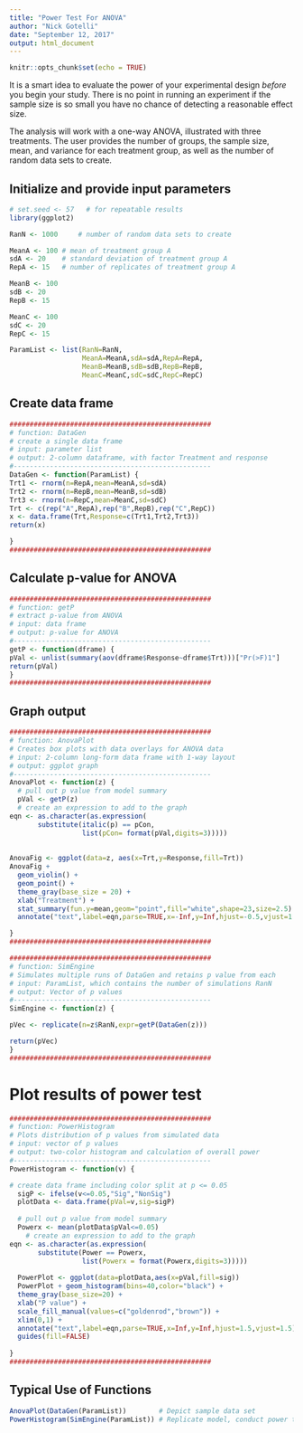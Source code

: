 ```yaml
---
title: "Power Test For ANOVA"
author: "Nick Gotelli"
date: "September 12, 2017"
output: html_document
---
```


```r
knitr::opts_chunk$set(echo = TRUE)
```

It is a smart idea to evaluate the power of your experimental design *before* you begin your study. There is no point in running an experiment if the sample size is so small you have no chance of detecting a reasonable effect size.

The analysis will work with a one-way ANOVA, illustrated with three treatments. The user provides the number of groups, the sample size, mean, and variance for each treatment group, as well as the number of random data sets to create. 

## Initialize and provide input parameters
```r
# set.seed <- 57   # for repeatable results
library(ggplot2)

RanN <- 1000     # number of random data sets to create

MeanA <- 100 # mean of treatment group A
sdA <- 20    # standard deviation of treatment group A
RepA <- 15   # number of replicates of treatment group A

MeanB <- 100
sdB <- 20
RepB <- 15

MeanC <- 100
sdC <- 20
RepC <- 15

ParamList <- list(RanN=RanN,
                  MeanA=MeanA,sdA=sdA,RepA=RepA,
                  MeanB=MeanB,sdB=sdB,RepB=RepB,
                  MeanC=MeanC,sdC=sdC,RepC=RepC)

```

## Create data frame
```r
##################################################
# function: DataGen
# create a single data frame
# input: parameter list 
# output: 2-column dataframe, with factor Treatment and response
#------------------------------------------------- 
DataGen <- function(ParamList) {
Trt1 <- rnorm(n=RepA,mean=MeanA,sd=sdA)
Trt2 <- rnorm(n=RepB,mean=MeanB,sd=sdB)
Trt3 <- rnorm(n=RepC,mean=MeanC,sd=sdC)
Trt <- c(rep("A",RepA),rep("B",RepB),rep("C",RepC))
x <- data.frame(Trt,Response=c(Trt1,Trt2,Trt3))
return(x)

}
##################################################

```
## Calculate p-value for ANOVA

```r
##################################################
# function: getP
# extract p-value from ANOVA
# input: data frame
# output: p-value for ANOVA
#------------------------------------------------- 
getP <- function(dframe) {
pVal <- unlist(summary(aov(dframe$Response~dframe$Trt)))["Pr(>F)1"]
return(pVal)
}
##################################################
```

## Graph output

```r
##################################################
# function: AnovaPlot
# Creates box plots with data overlays for ANOVA data
# input: 2-column long-form data frame with 1-way layout
# output: ggplot graph
#------------------------------------------------- 
AnovaPlot <- function(z) {
  # pull out p value from model summary
  pVal <- getP(z)
  # create an expression to add to the graph
eqn <- as.character(as.expression(
       substitute(italic(p) == pCon,
                  list(pCon= format(pVal,digits=3)))))
  
  
AnovaFig <- ggplot(data=z, aes(x=Trt,y=Response,fill=Trt))
AnovaFig +  
  geom_violin() +
  geom_point() + 
  theme_gray(base_size = 20) +
  xlab("Treatment") +
  stat_summary(fun.y=mean,geom="point",fill="white",shape=23,size=2.5) +
  annotate("text",label=eqn,parse=TRUE,x=-Inf,y=Inf,hjust=-0.5,vjust=1.5)

}
##################################################

```


```r
##################################################
# function: SimEngine
# Simulates multiple runs of DataGen and retains p value from each
# input: ParamList, which contains the number of simulations RanN
# output: Vector of p values
#------------------------------------------------- 
SimEngine <- function(z) {

pVec <- replicate(n=z$RanN,expr=getP(DataGen(z)))  

return(pVec)
}
##################################################
```

# Plot results of power test
```r

##################################################
# function: PowerHistogram
# Plots distribution of p values from simulated data
# input: vector of p values
# output: two-color histogram and calculation of overall power
#------------------------------------------------- 
PowerHistogram <- function(v) {

# create data frame including color split at p <= 0.05
  sigP <- ifelse(v<=0.05,"Sig","NonSig")
  plotData <- data.frame(pVal=v,sig=sigP)
  
  # pull out p value from model summary
  Powerx <- mean(plotData$pVal<=0.05)
    # create an expression to add to the graph
eqn <- as.character(as.expression(
       substitute(Power == Powerx,
                  list(Powerx = format(Powerx,digits=3)))))
  
  PowerPlot <- ggplot(data=plotData,aes(x=pVal,fill=sig))
  PowerPlot + geom_histogram(bins=40,color="black") +
  theme_gray(base_size=20) + 
  xlab("P value") +
  scale_fill_manual(values=c("goldenrod","brown")) +
  xlim(0,1) +
  annotate("text",label=eqn,parse=TRUE,x=Inf,y=Inf,hjust=1.5,vjust=1.5) +
  guides(fill=FALSE)
  
}
##################################################
```

## Typical Use of Functions
```r
AnovaPlot(DataGen(ParamList))        # Depict sample data set
PowerHistogram(SimEngine(ParamList)) # Replicate model, conduct power test, plot results
```

